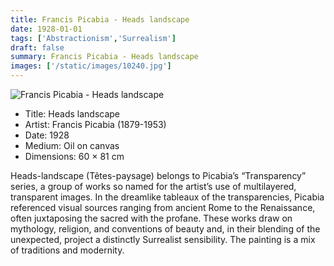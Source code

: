 ```yaml
---
title: Francis Picabia - Heads landscape
date: 1928-01-01
tags: ['Abstractionism','Surrealism']
draft: false
summary: Francis Picabia - Heads landscape
images: ['/static/images/10240.jpg']
---
```


![Francis Picabia - Heads landscape](/static/images/10240.jpg)

* Title: Heads landscape
* Artist: Francis Picabia (1879-1953)
* Date: 1928
* Medium: Oil on canvas
* Dimensions: 60 × 81 cm

Heads-landscape (Têtes-paysage) belongs to Picabia’s “Transparency” series, a group of works so named for the artist’s use of multilayered, transparent images. In the dreamlike tableaux of the transparencies, Picabia referenced visual sources ranging from ancient Rome to the Renaissance, often juxtaposing the sacred with the profane. These works draw on mythology, religion, and conventions of beauty and, in their blending of the unexpected, project a distinctly Surrealist sensibility. The painting is a mix of traditions and modernity.
